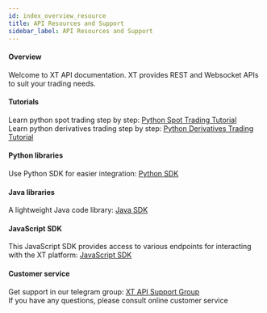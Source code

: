 ```yaml
---
id: index_overview_resource
title: API Resources and Support
sidebar_label: API Resources and Support
---
```


####  Overview
Welcome to XT API documentation. XT provides REST and Websocket APIs to suit your trading needs.

#### Tutorials

Learn python spot trading step by step: [Python Spot Trading Tutorial](https://github.com/kelvinxue/pyxt/blob/main/examples/spot_guide.ipynb)<br /> Learn python derivatives trading step by step: [Python Derivatives Trading Tutorial](https://github.com/kelvinxue/pyxt/blob/main/examples/future_guide.ipynb)

#### Python libraries

Use Python SDK for easier integration: [Python SDK](https://pypi.org/project/pyxt/)

#### Java libraries

A lightweight Java code library: [Java SDK](https://github.com/xt-com/xt4-java-demo)

#### JavaScript SDK

This JavaScript SDK provides access to various endpoints for interacting with the XT platform: [JavaScript SDK](https://www.npmjs.com/package/xt-open-api)

#### Customer service

Get support in our telegram group: [XT API Support Group](https://t.me/XT_api)<br /> If you have any questions, please consult online customer service
